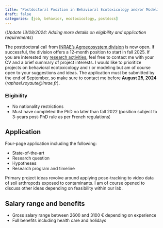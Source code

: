 ```yaml
---
title: "Postdoctoral Position in Behavioral Ecotoxicology and/or Modeling"
draft: false
categories: [job, behavior, ecotoxicology, postdocs]
---
```


(*Update 13/08/2024: Adding more details on eligibility and application requirements*)


The postdoctoral call from [INRAE's Agroecosystem division](https://www.inrae.fr/en/divisions/agroecosystem) is now open. If successful, the division offers a 12-month position to start in fall 2025. If you are interested my [research activities](https://rroyaute.github.io/research/current-research/#BehavTox), feel free to contact me with your CV and a brief summary of project interests. I would like to prioritize projects on behavioral ecotoxicology and / or modeling but am of course open to your suggestions and ideas. The application must be submitted by the end of September, so make sure to contact me before **August 25, 2024** (*raphael.royaute@inrae.fr*). 

### Eligibility

- No nationality restrictions
- Must have completed the PhD no later than fall 2022 (position subject to 3-years post-PhD rule as per French regulations)

## Application

Four-page application including the following:

- State-of-the-art
- Research question
- Hypotheses
- Research program and timeline

Primary project ideas revolve around applying pose-tracking to video data of soil arthropods exposed to contaminants. I am of course opened to discuss other ideas depending on feasibility within our lab.


## Salary range and benefits

- Gross salary range between 2600 and 3100 € depending on experience
- Full benefits including health care and holidays 
